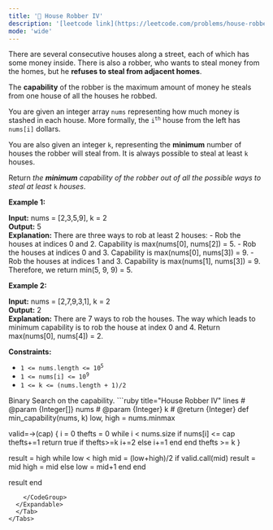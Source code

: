 ```yaml
---
title: '🧀 House Robber IV'
description: '[leetcode link](https://leetcode.com/problems/house-robber-iv/description/)'
mode: 'wide'
---
```

<Tabs>
  <Tab title="Question" icon="circle-question" iconType="regular">
    <Card>
      <p>There are several consecutive houses along a street, each of which has some money inside. There is also a robber, who wants to steal money from the homes, but he <strong>refuses to steal from adjacent homes</strong>.</p>  <p>The <strong>capability</strong> of the robber is the maximum amount of money he steals from one house of all the houses he robbed.</p>  <p>You are given an integer array <code>nums</code> representing how much money is stashed in each house. More formally, the <code>i<sup>th</sup></code> house from the left has <code>nums[i]</code> dollars.</p>  <p>You are also given an integer <code>k</code>, representing the <strong>minimum</strong> number of houses the robber will steal from. It is always possible to steal at least <code>k</code> houses.</p>  <p>Return <em>the <strong>minimum</strong> capability of the robber out of all the possible ways to steal at least </em><code>k</code><em> houses</em>.</p>   <p><strong class="example">Example 1:</strong></p>   <strong>Input:</strong> nums = [2,3,5,9], k = 2 <br/> <strong>Output:</strong> 5 <br/> <strong>Explanation:</strong>  There are three ways to rob at least 2 houses: - Rob the houses at indices 0 and 2. Capability is max(nums[0], nums[2]) = 5. - Rob the houses at indices 0 and 3. Capability is max(nums[0], nums[3]) = 9. - Rob the houses at indices 1 and 3. Capability is max(nums[1], nums[3]) = 9. Therefore, we return min(5, 9, 9) = 5.   <p><strong class="example">Example 2:</strong></p>   <strong>Input:</strong> nums = [2,7,9,3,1], k = 2 <br/> <strong>Output:</strong> 2 <br/> <strong>Explanation:</strong> There are 7 ways to rob the houses. The way which leads to minimum capability is to rob the house at index 0 and 4. Return max(nums[0], nums[4]) = 2.    <p><strong>Constraints:</strong></p>  <ul>  <li><code>1 &lt;= nums.length &lt;= 10<sup>5</sup></code></li>  <li><code>1 &lt;= nums[i] &lt;= 10<sup>9</sup></code></li>  <li><code>1 &lt;= k &lt;= (nums.length + 1)/2</code></li> </ul> 
    </Card>
  </Tab>
  <Tab title="Solution" icon="lightbulb" iconType="regular" >
    <Card>
      Binary Search on the capability.
    </Card>
  <Expandable title="code">
    <CodeGroup dropdown>
```ruby title="House Robber IV" lines
# @param {Integer[]} nums
# @param {Integer} k
# @return {Integer}
def min_capability(nums, k)
  low, high = nums.minmax

  valid=->(cap) {
   i = 0 
   thefts = 0
   while i < nums.size
    if nums[i] <= cap
      thefts+=1
      return true if thefts>=k
      i+=2
    else
      i+=1
    end
   end
   thefts >= k
  }

  result = high
  while low < high
    mid = (low+high)/2
    if valid.call(mid)
      result = mid
      high = mid
    else
      low = mid+1
    end
  end

  result
end
```
    </CodeGroup>
  </Expandable>
  </Tab>
</Tabs>